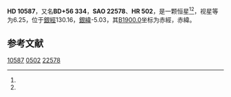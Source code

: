{{Starbox begin
| name = HD 10587
}}
{{Starbox observe
| epoch = [[J2000.0|J2000.0]]
| constell = {{星座名待查}}<ref name=SIMBAD>{{cite web
 | url=http://simbad.u-strasbg.fr/simbad/sim-id?Ident=HR+502
 | title =Pulsating variable Star
 | publisher=Centre de Données astronomiques de Strasbourg
 | work=SIMBAD
 | accessdate=2012-07-13}}</ref><ref name=DATA>{{cite web
 | url=http://vizier.u-strasbg.fr/viz-bin/VizieR-5?-out.add=.&-source=5050&-corr=PK=HR&-out.max=9999&HR=502
 | title=VizieR Detailed Page
 | accessdate=2012-07-13
 | archive-date=2016-03-04
 | archive-url=https://web.archive.org/web/20160304203343/http://vizier.u-strasbg.fr/viz-bin/VizieR-5?-out.add=.&-source=5050&-corr=PK=HR&-out.max=9999&HR=502
 | dead-url=no
 }}</ref>
| 星官 = 
| ra = {{RA|1|44|46.1}}<ref name=SIMBAD /><ref name=DATA />
| dec = {{DEC|+57|5|21}}<ref name=SIMBAD /><ref name=DATA />
| appmag_v = 6.25<ref name=SIMBAD /><ref name=DATA />
}}
{{Starbox character
| class = A2V<ref name=SIMBAD /><ref name=DATA />
| b-v = 0.04<ref name=SIMBAD /><ref name=DATA />
| u-b = 0.06<ref name=SIMBAD /><ref name=DATA />
| r-i = <ref name=SIMBAD /><ref name=DATA />
| variable = 
}}
{{Starbox astrometry
| radial_v = 0.06
| prop_mo_ra = 5
| parallax = 
| p_error = 
}}
{{Starbox catalog
| names =BD+56 334，[[SAO星表|SAO]] 22578，[[HD星表|HD]] 10587，[[HR星表|HR]] 502}}
{{Starbox reference |Simbad=HR+502}}
{{Starbox end}}

'''HD 10587'''，又名'''BD+56 334'''，'''SAO 22578'''、'''HR 502'''，是一颗恒星<ref name=SIMBAD /><ref name=DATA />，视星等为6.25，位于[[銀道座標系|銀經]]130.16，[[銀道座標系|銀緯]]-5.03，其[[B1900.0|B1900.0]]坐标为赤經{{RA|1|38|10.9}}，赤緯{{DEC|+56|-5.03|10}}。

== 参考文献 ==
{{reflist}}

{{star-stub}}

[[Category:HD和HDE天體|10587]]
[[Category:HR天體|0502]]
[[Category:SAO天體|22578]]
